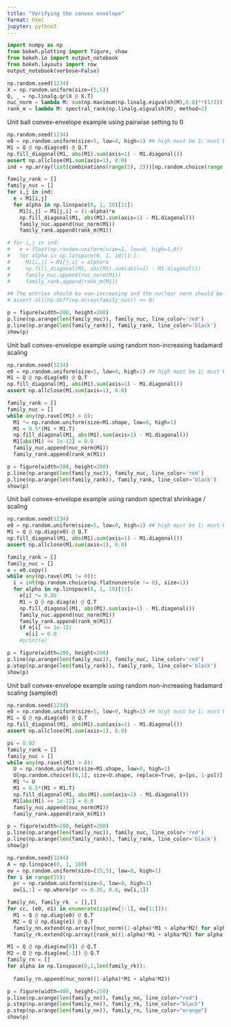 ```yaml
---
title: "Verifying the convex envelope"
format: html
jupyter: python3
---
```


```python
import numpy as np
from bokeh.plotting import figure, show
from bokeh.io import output_notebook
from bokeh.layouts import row
output_notebook(verbose=False)
```




```python
np.random.seed(1234)
X = np.random.uniform(size=(5,5))
Q, _ = np.linalg.qr(X @ X.T)
nuc_norm = lambda M: sum(np.maximum(np.linalg.eigvalsh(M),0.0)**(1/2))
rank_m = lambda M: spectral_rank(np.linalg.eigvalsh(M), method=2)
```


Unit ball convex-envelope example using pairwise setting to 0 
```python
np.random.seed(1234)
e0 = np.random.uniform(size=5, low=0, high=1) ## high must be 1; must be in unit-ball! 
M1 = Q @ np.diag(e0) @ Q.T
np.fill_diagonal(M1, abs(M1).sum(axis=1) - M1.diagonal())
assert np.allclose(M1.sum(axis=1), 0.0)
ind = np.array(list(combinations(range(5), 2)))[np.random.choice(range(int(5*4/2)), size=int(5*4/2), replace=False)]

family_rank = []
family_nuc = []
for i,j in ind:
  e = M1[i,j]
  for alpha in np.linspace(0, 1, 10)[1:]:
    M1[i,j] = M1[j,i] = (1-alpha)*e
    np.fill_diagonal(M1, abs(M1).sum(axis=1) - M1.diagonal())
    family_nuc.append(nuc_norm(M1))
    family_rank.append(rank_m(M1))

# for i,j in ind:
#   e = float(np.random.uniform(size=1, low=0, high=1.0))
#   for alpha in np.linspace(0, 1, 10)[1:]:
#     M1[i,j] = M1[j,i] = alpha*e
#     np.fill_diagonal(M1, abs(M1).sum(axis=1) - M1.diagonal())
#     family_nuc.append(nuc_norm(M1))
#     family_rank.append(rank_m(M1))

## The entries should be non-increasing and the nuclear norm should be convex 
# assert all(np.diff(np.array(family_nuc)) <= 0)

p = figure(width=200, height=200)
p.line(np.arange(len(family_nuc)), family_nuc, line_color='red')
p.line(np.arange(len(family_rank)), family_rank, line_color='black')
show(p)
```


Unit ball convex-envelope example using random non-increasing hadamard scaling

```python
np.random.seed(1234)
e0 = np.random.uniform(size=5, low=0, high=1) ## high must be 1; must be in unit-ball! 
M1 = Q @ np.diag(e0) @ Q.T
np.fill_diagonal(M1, abs(M1).sum(axis=1) - M1.diagonal())
assert np.allclose(M1.sum(axis=1), 0.0)

family_rank = []
family_nuc = []
while any(np.ravel(M1) > 0):
  M1 *= np.random.uniform(size=M1.shape, low=0, high=1)
  M1 = 0.5*(M1 + M1.T)
  np.fill_diagonal(M1, abs(M1).sum(axis=1) - M1.diagonal())
  M1[abs(M1) <= 1e-12] = 0.0
  family_nuc.append(nuc_norm(M1))
  family_rank.append(rank_m(M1))

p = figure(width=200, height=200)
p.line(np.arange(len(family_nuc)), family_nuc, line_color='red')
p.line(np.arange(len(family_rank)), family_rank, line_color='black')
show(p)
```

Unit ball convex-envelope example using random spectral shrinkage / scaling

```python
np.random.seed(1234)
e0 = np.random.uniform(size=5, low=0, high=1) ## high must be 1; must be in unit-ball! 
M1 = Q @ np.diag(e0) @ Q.T
np.fill_diagonal(M1, abs(M1).sum(axis=1) - M1.diagonal())
assert np.allclose(M1.sum(axis=1), 0.0)

family_rank = []
family_nuc = []
e = e0.copy()
while any(np.ravel(M1 != 0)):
  i = int(np.random.choice(np.flatnonzero(e != 0), size=1))
  for alpha in np.linspace(0, 1, 10)[1:]:
    e[i] *= 0.80
    M1 = Q @ np.diag(e) @ Q.T
    np.fill_diagonal(M1, abs(M1).sum(axis=1) - M1.diagonal())
    family_nuc.append(nuc_norm(M1))
    family_rank.append(rank_m(M1))
    if e[i] <= 1e-12:
      e[i] = 0.0
    #print(e)

p = figure(width=200, height=200)
p.line(np.arange(len(family_nuc)), family_nuc, line_color='red')
p.step(np.arange(len(family_rank)), family_rank, line_color='black')
show(p)
```


Unit ball convex-envelope example using random non-increasing hadamard scaling (sampled)

```python
np.random.seed(1234)
e0 = np.random.uniform(size=5, low=0, high=1) ## high must be 1; must be in unit-ball! 
M1 = Q @ np.diag(e0) @ Q.T
np.fill_diagonal(M1, abs(M1).sum(axis=1) - M1.diagonal())
assert np.allclose(M1.sum(axis=1), 0.0)

ps = 0.02
family_rank = []
family_nuc = []
while any(np.ravel(M1) > 0):
  U = np.random.uniform(size=M1.shape, low=0, high=1)
  U[np.random.choice([0,1], size=U.shape, replace=True, p=[ps, 1-ps])] = 1.0
  M1 *= U
  M1 = 0.5*(M1 + M1.T)
  np.fill_diagonal(M1, abs(M1).sum(axis=1) - M1.diagonal())
  M1[abs(M1) <= 1e-12] = 0.0
  family_nuc.append(nuc_norm(M1))
  family_rank.append(rank_m(M1))

p = figure(width=200, height=200)
p.line(np.arange(len(family_nuc)), family_nuc, line_color='red')
p.line(np.arange(len(family_rank)), family_rank, line_color='black')
show(p)
```

```python
np.random.seed(1244)
A = np.linspace(0, 1, 100)
ew = np.random.uniform(size=(15,5), low=0, high=1)
for i in range(15):
  pr = np.random.uniform(size=5, low=0, high=1)
  ew[i,:] = np.where(pr <= 0.35, 0.0, ew[i,:])

family_nn, family_rk  = [],[]
for cc, (e0, e1) in enumerate(zip(ew[:-1], ew[1:])):
  M1 = Q @ np.diag(e0) @ Q.T
  M2 = Q @ np.diag(e1) @ Q.T
  family_nn.extend(np.array([nuc_norm((1-alpha)*M1 + alpha*M2) for alpha in A]))
  family_rk.extend(np.array([rank_m((1-alpha)*M1 + alpha*M2) for alpha in A]))

M1 = Q @ np.diag(ew[0]) @ Q.T
M2 = Q @ np.diag(ew[-1]) @ Q.T
family_rn = []
for alpha in np.linspace(0,1,len(family_rk)):
  
  family_rn.append(nuc_norm((1-alpha)*M1 + alpha*M2))

p = figure(width=400, height=250)
p.line(np.arange(len(family_nn)), family_nn, line_color="red")
p.step(np.arange(len(family_nn)), family_rk, line_color="black")
p.step(np.arange(len(family_nn)), family_rn, line_color="orange")
show(p)




```